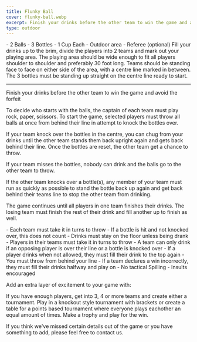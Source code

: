 ```yaml
---
title: Flunky Ball
cover: flunky-ball.webp
excerpt: Finish your drinks before the other team to win the game and avoid the forfeit
type: outdoor
---
```


<GameHero
  cover="/BeerGoggleGames/images/flunky-ball.webp"
  alt="Flunky Ball"
/>

<GameSection title="Equipment" icon="/BeerGoggleGames/images/liquor.webp">
-   2 Balls
-   3 Bottles
-   1 Cup Each
-   Outdoor area
-   Referee (optional)
</GameSection>

<GameSection title="Setup" icon="/BeerGoggleGames/images/settings.webp">
Fill your drinks up to the brim, divide the players into 2 teams and mark out your playing area. The playing area should be wide enough to fit all players shoulder to shoulder and preferably 30 foot long. Teams should be standing face to face on either side of the area, with a centre line marked in between. The 3 bottles must be standing up straight on the centre line ready to start.

* * *
</GameSection>

<GameSection title="Aim of the Game" icon="/BeerGoggleGames/images/target.webp">
<p>Finish your drinks before the other team to win the game and avoid the forfeit</p>
</GameSection>

<GameSection title="How to Play" icon="/BeerGoggleGames/images/question.webp">
To decide who starts with the balls, the captain of each team must play rock, paper, scissors. To start the game, selected players must throw all balls at once from behind their line in attempt to knock the bottles over.

If your team knock over the bottles in the centre, you can chug from your drinks until the other team stands them back upright again and gets back behind their line. Once the bottles are reset, the other team get a chance to throw.

If your team misses the bottles, nobody can drink and the balls go to the other team to throw.

If the other team knocks over a bottle(s), any member of your team must run as quickly as possible to stand the bottle back up again and get back behind their teams line to stop the other team from drinking.

The game continues until all players in one team finishes their drinks. The losing team must finish the rest of their drink and fill another up to finish as well.
</GameSection>

<GameSection title="Rules" icon="/BeerGoggleGames/images/rules.webp">
-   Each team must take it in turns to throw
-   If a bottle is hit and not knocked over, this does not count
-   Drinks must stay on the floor unless being drank
-   Players in their teams must take it in turns to throw
-   A team can only drink if an opposing player is over their line or a bottle is knocked over
-   If a player drinks when not allowed, they must fill their drink to the top again
-   You must throw from behind your line
-   If a team declares a win incorrectly, they must fill their drinks halfway and play on
-   No tactical Spilling
-   Insults encouraged
</GameSection>

<GameSection title="Special Edition" icon="/BeerGoggleGames/images/special.webp">
<p>Add an extra layer of excitement to your game with:</p>
</GameSection>

<GameSection title="**Tournaments**" icon="/BeerGoggleGames/images/question.webp">
<p>If you have enough players, get into 3, 4 or more teams and create either a tournament. Play in a knockout style tournament with brackets or create a table for a points based tournament where everyone plays eachother an equal amount of times. Make a trophy and play for the win.</p>
</GameSection>

<ShareButtons title="Flunky Ball" />

<FeedbackCard>
<p>If you think we've missed certain details out of the game or you have something to add, please feel free to contact us.</p>
</FeedbackCard>
